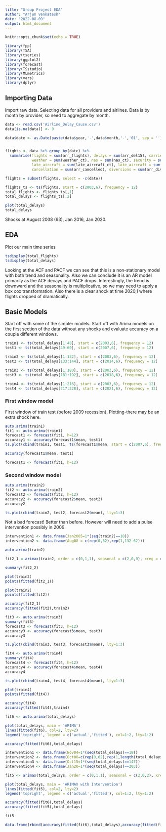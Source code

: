 ```yaml
---
title: "Group Project EDA"
author: "Arjun Venkatesh"
date: "2022-08-09"
output: html_document
---
```


```r
knitr::opts_chunk$set(echo = TRUE)
```

```r
library(fpp)
library(TSA)
library(tseries)
library(ggplot2)
library(forecast)
library(TSstudio)
library(MLmetrics)
library(vars)
library(dplyr)
```

## Importing Data

Import raw data. Selecting data for all providers and airlines. Data is by month by provider, so need to aggregate by month.

```r
data <- read.csv('Airline_Delay_Cause.csv')
data[is.na(data)] <- 0

data$date <- as.Date(paste(data$year,'-',data$month,'-','01', sep = ''))


flights <- data %>% group_by(date) %>%
  summarise(flights = sum(arr_flights), delays = sum(arr_del15), carrier = sum(carrier_ct),
            weather = sum(weather_ct), nas = sum(nas_ct), security = sum(security_ct), 
            late_aircraft = sum(late_aircraft_ct), late_aircraft = sum(late_aircraft_ct),
            cancellation = sum(arr_cancelled), diversions = sum(arr_diverted))

flights = subset(flights, select = -c(date))

flights_ts <- ts(flights, start = c(2003,6), frequency = 12)
total_flights <- flights_ts[,1]
total_delays <- flights_ts[,2]

plot(total_delays)
total_delays
```

Shocks at August 2008 (63), Jan 2016, Jan 2020.

## EDA

Plot our main time series

```r
tsdisplay(total_flights)
tsdisplay(total_delays)
```

Looking at the ACF and PACF we can see that this is a non-stationary model with both trend and seasonality. Also we can conclude it is an AR model primarily as the ACF decays and PACF drops. Interestingly, the trend is downward and the seasonality is multiplicative, so we may need to apply a box cox transformation. Also there is a clear shock at time 2020,1 where flights dropped of dramatically.



## Basic Models

Start off with some of the simpler models. Start off with Arima models on the first section of the data without any shocks and evaluate accuracy on a couple different windows.

```r
train1 <- ts(total_delays[1:48], start = c(2003,6), frequency = 12)
test1 <- ts(total_delays[49:60], start = c(2007,6), frequency = 12)

train2 <- ts(total_delays[1:132], start = c(2003,6), frequency = 12)
test2 <- ts(total_delays[133:144], start = c(2014,6), frequency = 12)

train3 <- ts(total_delays[1:180], start = c(2003,6), frequency = 12)
test3 <- ts(total_delays[181:192], start = c(2018,6), frequency = 12)

train4 <- ts(total_delays[1:216], start = c(2003,6), frequency = 12)
test4 <- ts(total_delays[217:228], start = c(2021,6), frequency = 12)
```

### First window model

First window of train test (before 2009 recession). Plotting-there may be an extra shock here.

```r
auto.arima(train1)
fit1 <- auto.arima(train1)
forecast1 <- forecast(fit1, h=12)
accuracy1 <- accuracy(forecast1$mean, test1)
ts.plot(cbind(train1, test1, ts(forecast1$mean, start = c(2007,6), frequency=12)), lty=1:3)

accuracy(forecast1$mean, test1)

forecast1 <- forecast(fit1, h=12)
```


### Second window model

```r
auto.arima(train2)
fit2 <- auto.arima(train2)
forecast2 <- forecast(fit2, h=12)
accuracy2 <- accuracy(forecast2$mean, test2)
accuracy2

ts.plot(cbind(train2, test2, forecast2$mean), lty=1:3)
```

Not a bad forecast! Better than before. However will need to add a pulse intervention possibly in 2009.

```r
intervention1 <- data.frame(Jan2005=1*(seq(train2)==18))
intervention2 <- data.frame(Aug08 = c(rep(0,62),rep(1,132-62))) 

auto.arima(train2)

fit2_1 = arimax(train2, order = c(0,1,1), seasonal = c(2,0,0), xreg = cbind(intervention1,intervention2))

summary(fit2_2)

plot(train2)
points(fitted(fit2_1))

plot(train2)
points(fitted(fit2))

accuracy(fit2_1)
accuracy(fitted(fit2),train2)
```


```r
fit3 <- auto.arima(train3)
summary(fit3)
forecast3 <- forecast(fit3, h=12)
accuracy3 <- accuracy(forecast3$mean, test3)
accuracy3

ts.plot(cbind(train3, test3, forecast3$mean), lty=1:3)


```

```r
fit4 <- auto.arima(train4)
summary(fit4)
forecast4 <- forecast(fit4, h=12)
accuracy4 <- accuracy(forecast4$mean, test4)
accuracy4

ts.plot(cbind(train4, test4, forecast4$mean), lty=1:3)

plot(train4)
points(fitted(fit4))

accuracy(fit4)
accuracy(fitted(fit4),train4)
```
```r
fit6 <- auto.arima(total_delays)

plot(total_delays, main = 'ARIMA')
lines(fitted(fit6), col=2, lty=2)
legend('topright', legend = c('actual','fitted'), col=1:2, lty=1:2)

accuracy(fitted(fit6),total_delays)

```

```r
intervention1 <- data.frame(Nov04=1*(seq(total_delays)==18))
intervention2 <- data.frame(Oct08=c(rep(0,62),rep(1,length(total_delays)-62)))
intervention3 <- data.frame(Oct15=1*(seq(total_delays)==147))
intervention4 <- data.frame(Jan20=1*(seq(total_delays)==203))

fit5 <- arimax(total_delays, order = c(0,1,1), seasonal = c(2,0,2), xreg=cbind(intervention1, intervention2,intervention3,intervention4))

plot(total_delays, main = 'ARIMAX with Intervention')
lines(fitted(fit5), col=2, lty=2)
legend('topright', legend = c('actual','fitted'), col=1:2, lty=1:2)

accuracy(fitted(fit6),total_delays)
accuracy(fitted(fit5),total_delays)

fit5

data.frame(rbind(accuracy(fitted(fit6),total_delays),accuracy(fitted(fit5),total_delays)))
```